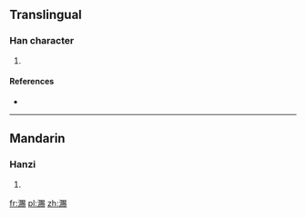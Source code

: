 ==Translingual==

===Han character===
{{Han char|rn=85|rad=水|as=15|sn=18|four=|canj=水月金竹 (EBCH)}}

# {{defn|Han|sort=水15}}

====References====
* {{Han ref|kx=0658.190|dkj=18576|dj=1068.170|hdz=31778.040|uh=7003|ud=28675}}

----

==Mandarin==

===Hanzi===
{{cmn-hanzi|pin=[[sì]] ([[si4]])|wg=ssu<sup>4</sup>}}

# {{defn|lang=cmn|sort=水15}}

[[fr:瀃]]
[[pl:瀃]]
[[zh:瀃]]